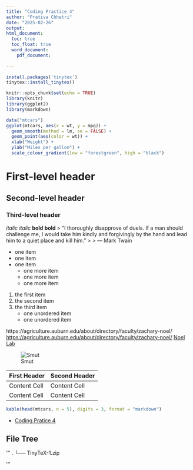 ```yaml
---
title: "Coding Practice 4"
author: "Prativa Chhetri"
date: "2025-02-26"
output: 
html_document:
  toc: true
  toc_float: true
  word_document:
    pdf_document:
      
---
```

```r
install.packages('tinytex')
tinytex::install_tinytex()
```

```r
knitr::opts_chunk$set(echo = TRUE)
library(knitr)
library(ggplot2)
library(markdown)

```

```r
data("mtcars")
ggplot(mtcars, aes(x = wt, y = mpg)) +
  geom_smooth(method = lm, se = FALSE) +
  geom_point(aes(color = wt)) +
  xlab("Weight") + 
  ylab("Miles per gallon") +
  scale_colour_gradient(low = "forestgreen", high = "black")
```

# First-level header

## Second-level header

### Third-level header
*italic*
_italic_
**bold**
__bold__
> "I thoroughly disapprove of duels. If a man should challenge me,
  I would take him kindly and forgivingly by the hand and lead him
  to a quiet place and kill him."
>
> --- Mark Twain

- one item
- one item
- one item
    - one more item
    - one more item
    - one more item
    
1. the first item
2. the second item
3. the third item
    - one unordered item
    - one unordered item


https://agriculture.auburn.edu/about/directory/faculty/zachary-noel/
<https://agriculture.auburn.edu/about/directory/faculty/zachary-noel/>
[Noel Lab](https://agriculture.auburn.edu/about/directory/faculty/zachary-noel/)

![Smut](Picture.jpg)

First Header  | Second Header
------------- | -------------
Content Cell  | Content Cell
Content Cell  | Content Cell

```r
kable(head(mtcars, n = 5), digits = 3, format = "markdown")
```




- [Coding Pratice 4](Coding Practice 4.Rmd)

## File Tree
'''
.
└── TinyTeX-1.zip

'''
